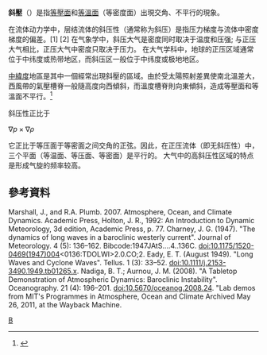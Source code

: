 {{多個問題|
{{Expand|time=2015-05-16T01:12:56+00:00}}
{{Expand language|1=en|time=2022}}
{{需要專家關注|subject=氣象}}
}}
'''斜壓'''（{{lang-en|Baroclinic}}）是指[[等壓面|等壓面]]和[[等溫面|等溫面]]（等密度面）出現交角、不平行的現象。

在流体动力学中，层结流体的斜压性（通常称为斜压）是指压力梯度与流体中密度梯度的偏差。[1] [2] 在气象学中，斜压大气是密度同时取决于温度和压强; 与正压大气相比，正压大气中密度只取决于压力。 在大气学科中，地球的正压区域通常位于中纬度或热带地区，而斜压区一般位于中纬度或极地地区。

[[中緯度|中緯度]]地區是其中一個經常出現斜壓的區域。由於受太陽照射差異使南北溫差大，西風帶的氣壓槽脊一般隨高度向西傾斜，而溫度槽脊則向東傾斜，造成等壓面和等溫面不平行。<ref>{{cite web|url=http://hkcoc.weather.com.hk/cycdict/key=clind.htm#1|title=HKCOC熱帶氣旋字典——斜字：斜壓|author=香港熱帶氣旋追擊站|accessdate=3-5-2015|archive-date=2015-05-18|archive-url=https://web.archive.org/web/20150518095521/http://hkcoc.weather.com.hk/cycdict/key=clind.htm#1|dead-url=no}}{{zh-hk}}</ref>

斜压性正比于

<math>\nabla p\times \nabla \rho</math>

它正比于等压面于等密面之间交角的正弦。因此，在正压流体（即无斜压性）中，三个平面（等温面、等压面、等密面）是平行的。
大气中的高斜压性区域的特点是形成气旋的频率较高。

==參考資料==
{{reflist}}

{{氣象學資料與變數}}
{{气象学小作品}}

[[Category:流体力学|B]]


Marshall, J., and R.A. Plumb. 2007. Atmosphere, Ocean, and Climate Dynamics. Academic Press,
Holton, J. R., 1992: An Introduction to Dynamic Meteorology, 3d edition, Academic Press, p. 77.
Charney, J. G. (1947). "The dynamics of long waves in a baroclinic westerly current". Journal of Meteorology. 4 (5): 136–162. Bibcode:1947JAtS....4..136C. doi:10.1175/1520-0469(1947)004<0136:TDOLWI>2.0.CO;2.
Eady, E. T. (August 1949). "Long Waves and Cyclone Waves". Tellus. 1 (3): 33–52. doi:10.1111/j.2153-3490.1949.tb01265.x.
Nadiga, B. T.; Aurnou, J. M. (2008). "A Tabletop Demonstration of Atmospheric Dynamics: Baroclinic Instability". Oceanography. 21 (4): 196–201. doi:10.5670/oceanog.2008.24.
"Lab demos from MIT's Programmes in Atmosphere, Ocean and Climate Archived May 26, 2011, at the Wayback Machine.